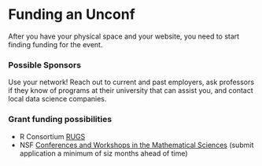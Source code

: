 # Funding an Unconf {#money}

After you have your physical space and your website, you need to start finding funding for the event. 

### Possible Sponsors {-}

Use your network! Reach out to current and past employers, ask professors if they know of programs at their university that can assist you, and contact local data science companies. 

### Grant funding possibilities {-}

- R Consortium [RUGS](https://www.r-consortium.org/projects/r-user-group-support-program) 
- NSF [Conferences and Workshops in the Mathematical Sciences](https://www.nsf.gov/funding/pgm_summ.jsp?pims_id=11701) (submit application a minimum of siz months ahead of time)
